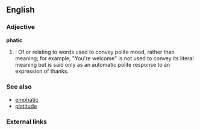 ==English==
===Adjective===
'''phatic'''

#{{cattag|Linguistics}}: Of or relating to words used to convey polite mood, rather than meaning; for example, "You're welcome" is not used to convey its literal meaning but is said only as an automatic polite response to an expression of thanks.

===See also===
*[[emphatic]]<!-- related? -->
*[[platitude]]

===External links===
{{Wikipedia}}